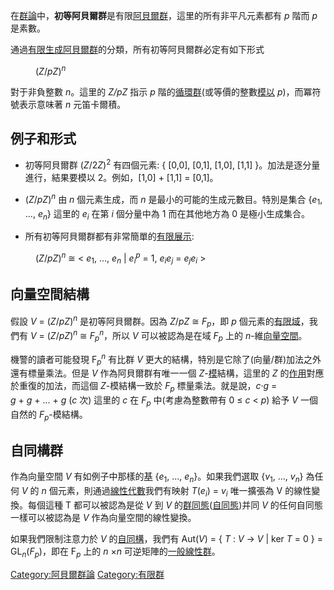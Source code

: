 在[[群論|群論]]中，'''初等阿貝爾群'''是有限[[阿貝爾群|阿貝爾群]]，這里的所有非平凡元素都有 ''p'' 階而 ''p'' 是素數。

通過[[有限生成阿貝爾群|有限生成阿貝爾群]]的分類，所有初等阿貝爾群必定有如下形式

:(''Z''/''pZ'')<sup>''n''</sup>

對于非負整數 ''n''。這里的 ''Z/pZ'' 指示 ''p'' 階的[[循環群|循環群]](或等價的整數[[模算術|模以]] ''p'')，而冪符號表示意味著 ''n'' 元笛卡爾積。

== 例子和形式 ==

* 初等阿貝爾群 (''Z''/2''Z'')<sup>2</sup> 有四個元素: { [0,0], [0,1], [1,0], [1,1] }。加法是逐分量進行，結果要模以 2。例如，[1,0] + [1,1] = [0,1]。

* (''Z''/''pZ'')<sup>''n''</sup> 由 ''n'' 個元素生成，而 ''n'' 是最小的可能的生成元數目。特別是集合 {''e''<sub>1</sub>, ..., ''e''<sub>''n''</sub>} 這里的 ''e''<sub>''i''</sub> 在第 ''i'' 個分量中為 1 而在其他地方為 0 是極小生成集合。

* 所有初等阿貝爾群都有非常簡單的[[群的展示|有限展示]]:

:(''Z''/''pZ'')<sup>''n''</sup> <math>\cong</math> < ''e''<sub>1</sub>, ..., ''e''<sub>''n''</sub> | ''e''<sub>''i''</sub><sup>''p''</sup> = 1, ''e''<sub>''i''</sub>''e''<sub>''j''</sub> = ''e''<sub>''j''</sub>''e''<sub>''i''</sub>  >

== 向量空間結構 ==

假設 ''V'' = (''Z''/''pZ'')<sup>''n''</sup> 是初等阿貝爾群。因為 ''Z''/''pZ'' <math>\cong</math> ''F''<sub>''p''</sub>，即 ''p'' 個元素的[[有限域|有限域]]，我們有 ''V'' = (''Z''/''pZ'')<sup>''n''</sup> <math>\cong</math> ''F''<sub>''p''</sub><sup>''n''</sup>，所以 ''V'' 可以被認為是在域 ''F''<sub>''p''</sub> 上的 ''n''-維[[向量空間|向量空間]]。  

機警的讀者可能發現 F<sub>''p''</sub><sup>''n''</sup> 有比群 ''V'' 更大的結構，特別是它除了(向量/群)加法之外還有標量乘法。但是 ''V'' 作為阿貝爾群有唯一一個 ''Z''-[[模|模]]結構，這里的 ''Z'' 的[[群作用|作用]]對應於重復的加法，而這個 ''Z''-模結構一致於 ''F''<sub>''p''</sub> 標量乘法。就是說，''c''·''g'' = ''g'' + ''g'' + ... + ''g'' (''c'' 次) 這里的 ''c'' 在 ''F''<sub>''p''</sub> 中(考慮為整數帶有 0 ≤ ''c'' < ''p'') 給予 ''V'' 一個自然的 ''F''<sub>''p''</sub>-模結構。

== 自同構群 ==

作為向量空間 ''V'' 有如例子中那樣的[[基_(線性代數)|基]] {''e''<sub>1</sub>, ..., ''e''<sub>''n''</sub>}。如果我們選取 {''v''<sub>1</sub>, ..., ''v''<sub>''n''</sub>} 為任何 ''V'' 的 ''n'' 個元素，則通過[[線性代數|線性代數]]我們有映射 ''T''(''e''<sub>''i''</sub>) = ''v''<sub>''i''</sub> 唯一擴張為 V 的線性變換。每個這種 T 都可以被認為是從 ''V'' 到 ''V'' 的[[群同態|群同態]]([[自同態|自同態]])并同 ''V'' 的任何自同態一樣可以被認為是 ''V'' 作為向量空間的線性變換。

如果我們限制注意力於 ''V'' 的[[群同構#自同構|自同構]]，我們有 Aut(''V'') = { ''T'' : ''V'' -> ''V'' | ker ''T'' = 0 } = GL<sub>''n''</sub>(''F''<sub>''p''</sub>)，即在 F<sub>''p''</sub> 上的 ''n'' ×''n'' 可逆矩陣的[[一般線性群|一般線性群]]。

[[Category:阿貝爾群論|Category:阿貝爾群論]]
[[Category:有限群|Category:有限群]]